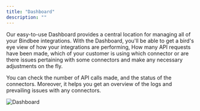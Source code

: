 ```yaml
---
title: "Dashboard"
description: ""
---
```


Our easy-to-use Dashboard provides a central location for managing all of your Bindbee integrations. With the Dashboard, you'll be able to get a bird's eye view of how your integrations are performing, How many API requests have been made, which of your customer is using which connector or are there issues pertaining with some connectors and make any necessary adjustments on the fly.

You can check the number of API calls made, and the status of the connectors. Moreover, it helps you get an overview of the logs and prevailing issues with any connectors.

<img
  src="https://images.unifyx.dev/documentation_images/dashboard_final.png"
  alt="Dashboard"
  className="block"
/>
